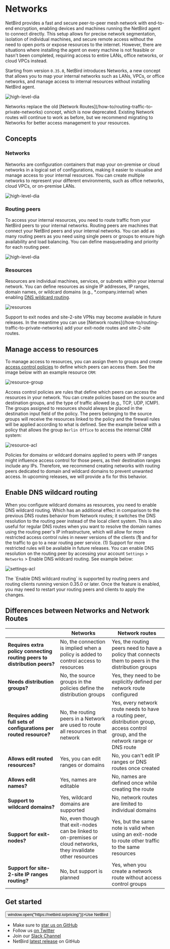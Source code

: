 # Networks

NetBird provides a fast and secure peer-to-peer mesh network with end-to-end encryption, enabling devices and machines
running the NetBird agent to connect directly. This setup allows for precise network segmentation,
isolation of individual machines, and secure remote access without the need to open ports or expose resources to the
internet. However, there are situations where installing the agent on every machine is not feasible or hasn't been
completed, requiring access to entire LANs, office networks, or cloud VPCs instead.

Starting from version `0.35.0`, NetBird introduces Networks, a new concept that allows you to map your internal networks
such as LANs, VPCs, or office networks, and manage access to internal resources without installing NetBird agent.

<p>
    <img src="/docs-static/img/how-to-guides/netbird-network-routes.png" alt="high-level-dia" className="imagewrapper-big"/>
</p>

<Note>
    Networks replace the old [Network Routes](/how-to/routing-traffic-to-private-networks) concept, which is now deprecated.
    Existing Network routes will continue to work as before, but we recommend migrating to Networks for better access
    management to your resources.
</Note>

## Concepts
### Networks
Networks are configuration containers that map your on-premise or cloud networks in a logical set of configurations,
making it easier to visualise and manage access to your internal resources. You can create multiple networks to represent your
different environments, such as office networks, cloud VPCs, or on-premise LANs.

<p>
    <img src="/docs-static/img/how-to-guides/networks/new-network-2.png" alt="high-level-dia" className="imagewrapper"/>
</p>

### Routing peers
To access your internal resources, you need to route traffic from your NetBird peers to your internal networks.
Routing peers are machines that connect your NetBird peers and your internal networks.
You can add as many routing peers as you need using single peers or groups to ensure high availability and load balancing.
You can define masquerading and priority for each routing peer.

<p>
    <img src="/docs-static/img/how-to-guides/networks/add-routing-peer-1.png" alt="high-level-dia" className="imagewrapper"/>
</p>


### Resources
Resources are individual machines, services, or subnets within your internal network. You can define resources as single
IP addresses, IP ranges, domain names, or wildcard domains (e.g., *.company.internal) when enabling [DNS wildcard routing](#enable-dns-wildcard-routing).

<p>
    <img src="/docs-static/img/how-to-guides/networks/resources-1.png" alt="resources" className="imagewrapper-big"/>
</p>
<Note>
  Support to exit nodes and site-2-site VPNs may become available in future releases. In the meantime you can use [Network routes](/how-to/routing-traffic-to-private-networks) add your exit-node routes and site-2-site routes.
</Note>


## Manage access to resources

To manage access to resources, you can assign them to groups and create [access control policies](/how-to/manage-network-access#creating-policies) to define which peers can access them.
See the image below with an example resource `CRM`:
<p>
    <img src="/docs-static/img/how-to-guides/networks/resources-2.png" alt="resource-group" className="imagewrapper"/>
</p>

Access control policies are rules that define which peers can access the resources in your network. You can create policies based on the source and destination groups, and the type of traffic allowed (e.g., TCP, UDP, ICMP).
The groups assigned to resources should always be placed in the destination input field of the policy.
The peers belonging to the source groups will receive the resources linked to the policy and the firewall rules will be applied according to what is defined.
See the example below with a policy that allows the group `Berlin Office` to access the internal CRM system:

<p>
    <img src="/docs-static/img/how-to-guides/networks/resource-acl-1.png" alt="resource-acl" className="imagewrapper-big"/>
</p>

<Note>
    Policies for domains or wildcard domains applied to peers with IP ranges might influence access control for those peers, as their destination ranges include any IPs. Therefore, we recommend creating networks with routing peers dedicated to domain and wildcard domains to prevent unwanted access. In upcoming releases, we will provide a fix for this behavior.
</Note>

## Enable DNS wildcard routing
When you configure wildcard domains as resources, you need to enable DNS wildcard routing. Which has an additional effect in comparison to the previous DNS routes behavior from Network routes; it switches the DNS resolution to the routing peer instead of the local client system.
This is also useful for regular DNS routes when you want to resolve the domain names using the routing peer's IP infrastructure, which will allow for more restricted access control rules in newer versions of the clients (**1**) and for the traffic to go to a near routing peer service.
<Note>
 (1) Support for more restricted rules will be available in future releases.
</Note>
You can enable DNS resolution on the routing peer by accessing your account `Settings` > `Networks` > Enable DNS wildcard routing. See example below:
<p>
    <img src="/docs-static/img/how-to-guides/networks/settings-1.png" alt="settings-acl" className="imagewrapper-big"/>
</p>

<Note>
    The `Enable DNS wildcard routing` is supported by routing peers and routing clients running version 0.35.0 or later.
    Once the feature is enabled, you may need to restart your routing peers and clients to apply the changes.
</Note>

## Differences between Networks and Network Routes

|                                                                           | Networks                                                                                                          | Network routes                                                                                                                      |
|---------------------------------------------------------------------------|-------------------------------------------------------------------------------------------------------------------|-------------------------------------------------------------------------------------------------------------------------------------|
| **Requires extra policy connecting routing peers to distribution peers?** | No, the connection is implied when a policy is added to control access to resources                               | Yes, the routing peers need to have a policy that connects them to peers in the distribution groups                                 |
| **Needs distribution groups?**                                            | No, the source groups in the policies define the distribution groups                                              | Yes, they need to be explicitly defined per network route configured                                                                |
| **Requires adding full sets of configurations per routed resource?**      | No, the routing peers in a Network are used to route all resources in that network                                | Yes, every network route needs to have a routing peer, distribution group, access control group, and the network range or DNS route |
| **Allows edit routed resources?**                                         | Yes, you can edit ranges or domains                                                                               | No, you can't edit IP ranges or DNS routes once created                                                                             |
| **Allows edit names?**                                                    | Yes, names are editable                                                                                           | No, names are defined once while creating the route                                                                                 |
| **Support to wildcard domains?**                                          | Yes, wildcard domains are supported                                                                               | No, network routes are limited to individual domains                                                                                |
| **Support for exit-nodes?**                                               | No, even though that exit-nodes can be linked to on-premises or cloud networks, they invalidate other resources   | Yes, but the same note is valid when using an exit-node to route other traffic to the same resources                                |
| **Support for site-2-site IP ranges routing?**                            | No, but support is planned                                                                                        | Yes, when you create a network route without access control groups                                                                  |


## Get started
<p float="center" >
    <Button name="button" className="button-5" onClick={() => window.open("https://netbird.io/pricing")}>Use NetBird</Button>
</p>

- Make sure to [star us on GitHub](https://github.com/netbirdio/netbird)
- Follow us [on Twitter](https://twitter.com/netbird)
- Join our [Slack Channel](https://join.slack.com/t/netbirdio/shared_invite/zt-2utg2ncdz-W7LEB6toRBLE1Jca37dYpg)
- NetBird [latest release](https://github.com/netbirdio/netbird/releases) on GitHub

